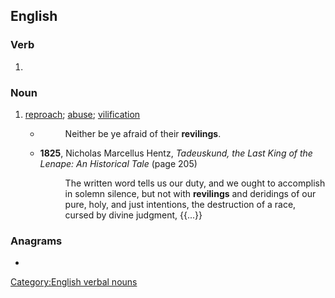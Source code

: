 ==English==

===Verb===
{{head|en|verb form}}

# {{present participle of|en|revile|nocat=1}}

===Noun===
{{en-noun}}

# [[reproach]]; [[abuse]]; [[vilification]]
#* {{RQ:KJV|Isaiah|51|7}}
#*: Neither be ye afraid of their '''revilings'''.
#* '''1825''', Nicholas Marcellus Hentz, ''Tadeuskund, the Last King of the Lenape: An Historical Tale'' (page 205)
#*: The written word tells us our duty, and we ought to accomplish in solemn silence, but not with '''revilings''' and deridings of our pure, holy, and just intentions, the destruction of a race, cursed by divine judgment, {{...}}

===Anagrams===
* {{anagrams|en|a=egiilnrv|Vierling|livering|reliving|riveling}}

[[Category:English verbal nouns]]